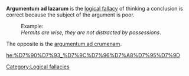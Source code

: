 '''Argumentum ad lazarum''' is the [[logical fallacy]] of thinking a conclusion is correct because the subject of the argument is poor. 

:Example:
:''Hermits are wise, they are not distracted by possessions''.

The opposite is the [[argumentum ad crumenam]].

[[Category:Logical fallacies]]
[[he:%D7%90%D7%93_%D7%9C%D7%96%D7%A8%D7%95%D7%9D]]